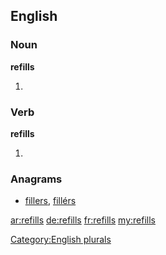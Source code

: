 ==English==

===Noun===
'''refills'''

# {{plural of |[[refill]]}}

===Verb===
'''refills'''

# {{third-person singular of|refill}}

===Anagrams===
* [[fillers#English|fillers]], [[fillérs#English|fillérs]]
[[Category:English plurals]]

[[ar:refills]]
[[de:refills]]
[[fr:refills]]
[[my:refills]]